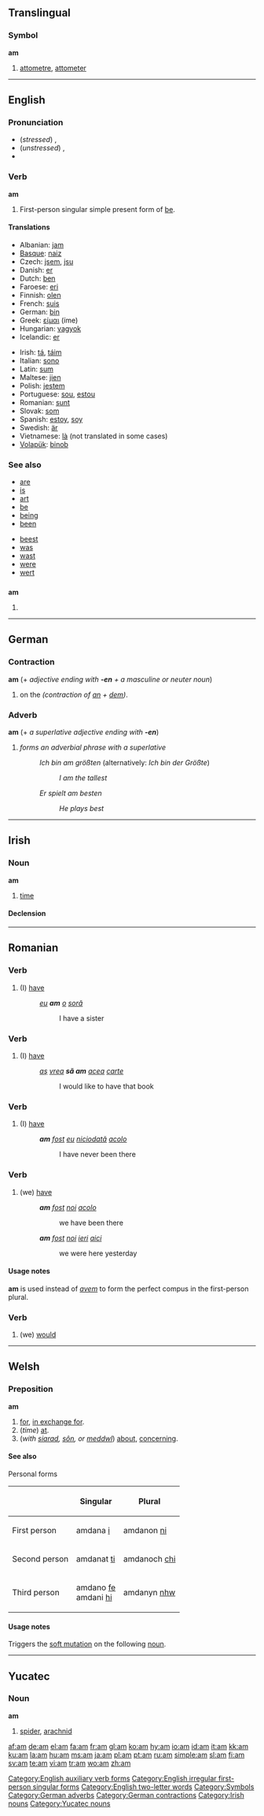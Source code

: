 {{see|ám|Am|AM|a.m.|-am|.am}}
{{wikipedia|AM}}
==Translingual==

===Symbol===
'''am'''

# [[attometre]], [[attometer]]

----

==English==

{{rank|go|how|long|120|am|way|even|say}}

===Pronunciation===
*(''stressed'') {{IPA|/ˈæm/}}, {{SAMPA|/"{m/}}
*(''unstressed'') {{IPA|/əm/}}, {{SAMPA|/@m/}}
*{{audio|en-us-am.ogg|Audio (US)}}

===Verb===
'''am'''

# First-person singular simple present form of [[be]].

====Translations====
{{trans-top|fixme=Translation table header lacks gloss}}
*Albanian: [[jam]]
*[[Basque]]: [[naiz]]
*Czech: [[jsem]], [[jsu]]
*Danish: [[er]]
*Dutch: [[ben]]
*Faroese: [[eri]]
*Finnish: [[olen]]
*French: [[suis]]
*German: [[bin]]
*Greek: [[είμαι]] (íme)
*Hungarian: [[vagyok]]
*Icelandic: [[er]]
{{trans-mid}}
*Irish: [[tá]], [[táim]]
*Italian: [[sono]]
*Latin: [[sum]]
*Maltese: [[jien]]
*Polish: [[jestem]]
*Portuguese: [[sou]], [[estou]]
*Romanian: [[sunt]]
*Slovak: [[som#Slovak|som]]
*Spanish: [[estoy]], [[soy]]
*Swedish: [[är]]
*Vietnamese: [[là]] (not translated in some cases)
*[[Volapük]]: [[binob]]
{{trans-bottom}}

===See also===
{{top2}}
*[[are]]
*[[is]]
*[[art]]
*[[be]]
*[[being]]
*[[been]]
{{mid2}}
*[[beest]]
*[[was]]
*[[wast]]
*[[were]]
*[[wert]]
{{trans-bottom}}

==={{abbreviation}}===
'''am'''

# {{alternative spelling of|a.m.}}

[[Category:English auxiliary verb forms]]
[[Category:English irregular first-person singular forms]]
[[Category:English two-letter words]]
[[Category:Symbols]]

----

==German==

===Contraction===
'''am''' (+ ''adjective ending with '''-en''' + a masculine or neuter noun'')

# on the ''(contraction of [[an#German|an]] + [[dem#German|dem]])''.

===Adverb===
'''am''' (+ ''a superlative adjective ending with '''-en''''')

# ''forms an adverbial phrase with a superlative''
#:''Ich bin am größten'' (alternatively: ''Ich bin der Größte'')
#::''I am the tallest''
#:''Er spielt am besten''
#::''He plays best''

[[Category:German adverbs]]
[[Category:German contractions]]

----

==Irish==

===Noun===
'''am''' {{m}}

# [[time]]

====Declension====
{{ga noun m3|a|m|ma|manna}}

[[Category:Irish nouns]]

----

{{rfc}}

==Romanian==

{{rfd|rework entirely or remove}}

===Verb===
{{ro-verbform|avea|person=1s|time=pres|tense=ind}}

# (I) [[have]]
#:''[[eu]] '''am''' [[o]] [[soră]]''
#::I have a sister

===Verb===
{{ro-verbform|avea|person=1s|time=pres|tense=sub}}

# (I) [[have]]
#:''[[aş]] [[vrea]] '''să am''' [[acea]] [[carte]]''
#::I would like to have that book

===Verb===
{{ro-aux|avea|person=1s|tense=comp}}

# (I) [[have]]
#:'''''am''' [[fost]] [[eu]] [[niciodată]] [[acolo]]''
#::I have never been there

===Verb===
{{ro-aux|avea|person=1p|tense=comp}}

# (we) [[have]]
#:'''''am''' [[fost]] [[noi]] [[acolo]]''
#::we have been there
#:'''''am''' [[fost]] [[noi]] [[ieri]] [[aici]]''
#::we were here yesterday

====Usage notes====
'''am''' is used instead of ''[[avem]]'' to form the perfect compus in the first-person plural.

===Verb===
{{ro-aux|avea|person=1p|tense=c}}

# (we) [[would]]

----

==Welsh==

===Preposition===
'''am'''

# [[for]], [[in exchange for]].
# (''time'') [[at#English|at]].
# (''with [[siarad]], [[sôn]], or [[meddwl]]'') [[about]], [[concerning]].

====See also====
;Personal forms
{| class="wikitable"
|-
!
!Singular
!Plural
|-
!First person
| amdana [[i#Welsh|i]]
| amdanon [[ni#Welsh|ni]]
|-
!Second person
| amdanat [[ti#Welsh|ti]]
| amdanoch [[chi#Welsh|chi]]
|-
!Third person
| amdano [[fe#Welsh|fe]] <br /> amdani [[hi#Welsh|hi]]
| amdanyn [[nhw#Welsh|nhw]]
|}

====Usage notes====

Triggers the [[soft mutation]] on the following [[noun]].

----

==Yucatec==

===Noun===
'''am'''

# [[spider]], [[arachnid]]

[[Category:Yucatec nouns]]

[[af:am]]
[[de:am]]
[[el:am]]
[[fa:am]]
[[fr:am]]
[[gl:am]]
[[ko:am]]
[[hy:am]]
[[io:am]]
[[id:am]]
[[it:am]]
[[kk:am]]
[[ku:am]]
[[la:am]]
[[hu:am]]
[[ms:am]]
[[ja:am]]
[[pl:am]]
[[pt:am]]
[[ru:am]]
[[simple:am]]
[[sl:am]]
[[fi:am]]
[[sv:am]]
[[te:am]]
[[vi:am]]
[[tr:am]]
[[wo:am]]
[[zh:am]]